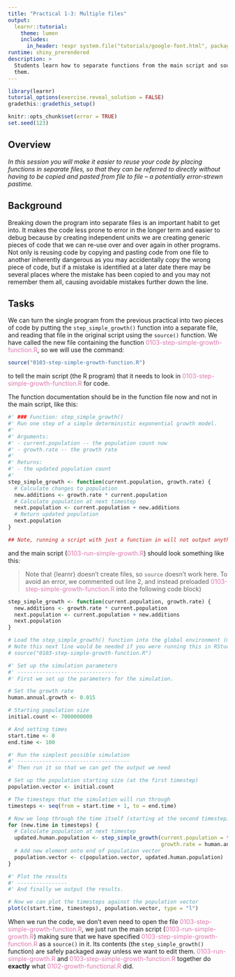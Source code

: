```yaml
---
title: "Practical 1-3: Multiple files"
output:
  learnr::tutorial:
    theme: lumen
    includes:
      in_header: !expr system.file("tutorials/google-font.html", package = "RPiR")
runtime: shiny_prerendered
description: >
  Students learn how to separate functions from the main script and source() 
  them.
---
```


```r
library(learnr)
tutorial_options(exercise.reveal_solution = FALSE)
gradethis::gradethis_setup()

knitr::opts_chunk$set(error = TRUE)
set.seed(123)
```

## Overview
*In this session you will make it easier to reuse your code by placing functions
in separate files, so that they can be referred to directly without having to be
copied and pasted from file to file – a potentially error-strewn pastime.*

## Background

Breaking down the program into separate files is an important habit to get into. 
It makes the code less prone to error in the longer term and easier to debug 
because by creating independent units we are creating generic pieces of code 
that we can re-use over and over again in other programs. Not only is reusing 
code by copying and pasting code from one file to another inherently dangerous 
as you may accidentally copy the wrong piece of code, but if a mistake is 
identified at a later date there may be several places where the mistake has been 
copied to and you may not remember them all, causing avoidable mistakes further 
down the line.

## Tasks

We can turn the single program from the previous practical into two pieces of 
code by putting the `step_simple_growth()` function into a separate file, and 
reading that file in the original script using the `source()` function. We have
called the new file containing the function 
<span style="color: #de77ae;">0103-step-simple-growth-function.R</span>, so we 
will use the command:

```r
source("0103-step-simple-growth-function.R")
``` 

to tell the main script (the R program) that it needs to look in 
<span style="color: #de77ae;">0103-step-simple-growth-function.R</span> for
code. 

The function documentation should be in the function file now and not 
in the main script, like this:

```r
#' ### Function: step_simple_growth() 
#' Run one step of a simple deterministic exponential growth model. 
#'
#' Arguments: 
#' - current.population -- the population count now
#' - growth.rate -- the growth rate 
#'
#' Returns:
#' - the updated population count
#'
step_simple_growth <- function(current.population, growth.rate) {
  # Calculate changes to population
  new.additions <- growth.rate * current.population
  # Calculate population at next timestep
  next.population <- current.population + new.additions
  # Return updated population
  next.population
}

## Note, running a script with just a function in will not output anything
```

and the main script (<span style="color: #de77ae;">0103-run-simple-growth.R</span>) 
should look 
something like this:

> Note that {learnr} doesn't create files, so `source` doesn't work here. To 
avoid an error, we commented out line 2, and instead preloaded
<span style="color: #de77ae;">0103-step-simple-growth-function.R</span> into the
following code block)

```r
step_simple_growth <- function(current.population, growth.rate) {
  new.additions <- growth.rate * current.population
  next.population <- current.population + new.additions
  next.population
}
```

```r
# Load the step_simple_growth() function into the global environment (my workspace)
# Note this next line would be needed if you were running this in RStudio
# source("0103-step-simple-growth-function.R")

#' Set up the simulation parameters
#' --------------------------------
#' First we set up the parameters for the simulation.

# Set the growth rate
human.annual.growth <- 0.015

# Starting population size
initial.count <- 7000000000

# And setting times
start.time <- 0
end.time <- 100

#' Run the simplest possible simulation
#' ------------------------------------
#' Then run it so that we can get the output we need

# Set up the population starting size (at the first timestep)
population.vector <- initial.count

# The timesteps that the simulation will run through
timesteps <- seq(from = start.time + 1, to = end.time)

# Now we loop through the time itself (starting at the second timestep)
for (new.time in timesteps) {
  # Calculate population at next timestep
  updated.human.population <- step_simple_growth(current.population = tail(population.vector, 1), 
                                                 growth.rate = human.annual.growth)
  # Add new element onto end of population vector
  population.vector <- c(population.vector, updated.human.population)
}

#' Plot the results
#' ----------------
#' And finally we output the results.

# Now we can plot the timesteps against the population vector
plot(c(start.time, timesteps), population.vector, type = "l")
```

When we run the code, we don’t even need to open the file 
<span style="color: #de77ae;">0103-step-simple-growth-function.R</span>, 
we just run the main script
(<span style="color: #de77ae;">0103-run-simple-growth.R</span>) making sure that 
we have specified 
<span style="color: #de77ae;">0103-step-simple-growth-function.R</span> as a 
`source()` in it. Its contents (the `step_simple_growth()` function) are safely 
packaged away unless we want to edit them. 
<span style="color: #de77ae;">0103-run-simple-growth.R</span> and 
<span style="color: #de77ae;">0103-step-simple-growth-function.R</span>
together do **exactly** what 
<span style="color: #de77ae;">0102-growth-functional.R</span> did. 

